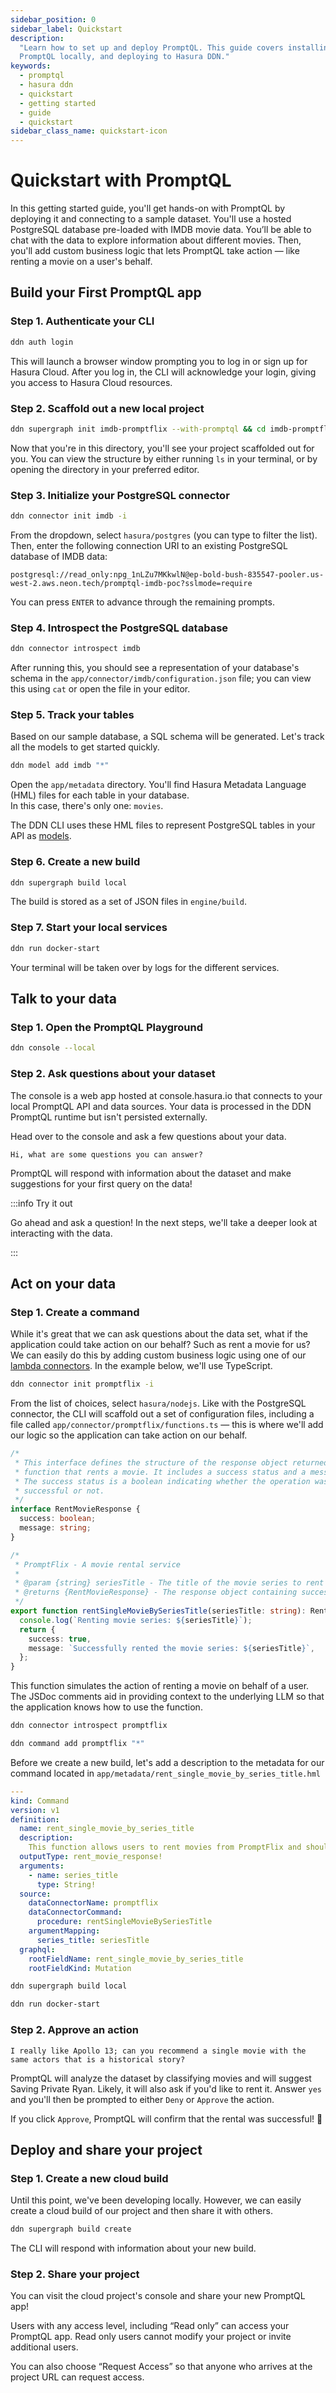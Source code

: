```yaml
---
sidebar_position: 0
sidebar_label: Quickstart
description:
  "Learn how to set up and deploy PromptQL. This guide covers installing prerequisites, configuring API keys, running
  PromptQL locally, and deploying to Hasura DDN."
keywords:
  - promptql
  - hasura ddn
  - quickstart
  - getting started
  - guide
  - quickstart
sidebar_class_name: quickstart-icon
---
```



# Quickstart with PromptQL

In this getting started guide, you'll get hands-on with PromptQL by deploying it and connecting to a sample dataset.
You'll use a hosted PostgreSQL database pre-loaded with IMDB movie data. You’ll be able to chat with the data to explore
information about different movies. Then, you'll add custom business logic that lets PromptQL take action — like renting
a movie on a user's behalf.

<Prereqs />

## Build your First PromptQL app

### Step 1. Authenticate your CLI

```sh title="Before you can create a new Hasura DDN project, you need to authenticate your CLI:"
ddn auth login
```

This will launch a browser window prompting you to log in or sign up for Hasura Cloud. After you log in, the CLI will
acknowledge your login, giving you access to Hasura Cloud resources.

### Step 2. Scaffold out a new local project

```sh title="Next, create a new local project:"
ddn supergraph init imdb-promptflix --with-promptql && cd imdb-promptflix
```

Now that you're in this directory, you'll see your project scaffolded out for you. You can view the structure by either
running `ls` in your terminal, or by opening the directory in your preferred editor.

### Step 3. Initialize your PostgreSQL connector

```sh title="In your project directory, run:"
ddn connector init imdb -i
```

From the dropdown, select `hasura/postgres` (you can type to filter the list). Then, enter the following connection URI
to an existing PostgreSQL database of IMDB data:

```plaintext
postgresql://read_only:npg_1nLZu7MKkwlN@ep-bold-bush-835547-pooler.us-west-2.aws.neon.tech/promptql-imdb-poc?sslmode=require
```

You can press `ENTER` to advance through the remaining prompts.

### Step 4. Introspect the PostgreSQL database

```sh title="Next, use the CLI to introspect your PostgreSQL database:"
ddn connector introspect imdb
```

After running this, you should see a representation of your database's schema in the
`app/connector/imdb/configuration.json` file; you can view this using `cat` or open the file in your editor.

### Step 5. Track your tables

Based on our sample database, a SQL schema will be generated. Let's track all the models to get started quickly.

```sh title="Run the following command:"
ddn model add imdb "*"
```

Open the `app/metadata` directory. You'll find Hasura Metadata Language (HML) files for each table in your database.  
In this case, there's only one: `movies`.

The DDN CLI uses these HML files to represent PostgreSQL tables in your API as
[models](/reference/metadata-reference/models.mdx).

### Step 6. Create a new build

```sh title="To create a local build, run:"
ddn supergraph build local
```

The build is stored as a set of JSON files in `engine/build`.

### Step 7. Start your local services

```sh title="Start your local Hasura DDN Engine and PostgreSQL connector:"
ddn run docker-start
```

Your terminal will be taken over by logs for the different services.

## Talk to your data

### Step 1. Open the PromptQL Playground

```sh title="In another terminal, run:"
ddn console --local
```

### Step 2. Ask questions about your dataset

The console is a web app hosted at console.hasura.io that connects to your local PromptQL API and data sources. Your
data is processed in the DDN PromptQL runtime but isn't persisted externally.

Head over to the console and ask a few questions about your data.

```plaintext title="For example:"
Hi, what are some questions you can answer?
```

PromptQL will respond with information about the dataset and make suggestions for your first query on the data!

:::info Try it out

Go ahead and ask a question! In the next steps, we'll take a deeper look at interacting with the data.

:::

## Act on your data

### Step 1. Create a command

While it's great that we can ask questions about the data set, what if the application could take action on our behalf?
Such as rent a movie for us? We can easily do this by adding custom business logic using one of our
[lambda connectors](/business-logic/overview.mdx). In the example below, we'll use TypeScript.

```sh title="Like before, let's initialize this connector:"
ddn connector init promptflix -i
```

From the list of choices, select `hasura/nodejs`. Like with the PostgreSQL connector, the CLI will scaffold out a set of
configuration files, including a file called `app/connector/promptflix/functions.ts` — this is where we'll add our logic
so the application can take action on our behalf.

```typescript title="Replace the content of your functions.ts file with the following:"
/*
 * This interface defines the structure of the response object returned by the
 * function that rents a movie. It includes a success status and a message.
 * The success status is a boolean indicating whether the operation was
 * successful or not.
 */
interface RentMovieResponse {
  success: boolean;
  message: string;
}

/*
 * PromptFlix - A movie rental service
 *
 * @param {string} seriesTitle - The title of the movie series to rent
 * @returns {RentMovieResponse} - The response object containing success status and message
 */
export function rentSingleMovieBySeriesTitle(seriesTitle: string): RentMovieResponse {
  console.log(`Renting movie series: ${seriesTitle}`);
  return {
    success: true,
    message: `Successfully rented the movie series: ${seriesTitle}`,
  };
}
```

This function simulates the action of renting a movie on behalf of a user. The JSDoc comments aid in providing context
to the underlying LLM so that the application knows how to use the function.

```sh title="Introspect your connector:"
ddn connector introspect promptflix
```

```sh title="Add your function as a command:"
ddn command add promptflix "*"
```

Before we create a new build, let's add a description to the metadata for our command located in
`app/metadata/rent_single_movie_by_series_title.hml`

```yaml title="Open the newly-generated rent_single_movie_by_series_title.hml file and add the following description:" {6-7}
---
kind: Command
version: v1
definition:
  name: rent_single_movie_by_series_title
  description:
    This function allows users to rent movies from PromptFlix and should be used for any request to rent a movie.
  outputType: rent_movie_response!
  arguments:
    - name: series_title
      type: String!
  source:
    dataConnectorName: promptflix
    dataConnectorCommand:
      procedure: rentSingleMovieBySeriesTitle
    argumentMapping:
      series_title: seriesTitle
  graphql:
    rootFieldName: rent_single_movie_by_series_title
    rootFieldKind: Mutation
```

```sh title="Create a new build:"
ddn supergraph build local
```

```sh title="Bring your services down with CTRL+C and start them back up:"
ddn run docker-start
```

### Step 2. Approve an action

```plaintext title="From the PromptQL playground, ask the following question:"
I really like Apollo 13; can you recommend a single movie with the same actors that is a historical story?
```

PromptQL will analyze the dataset by classifying movies and will suggest Saving Private Ryan. Likely, it will also ask
if you'd like to rent it. Answer `yes` and you'll then be prompted to either `Deny` or `Approve` the action.

If you click `Approve`, PromptQL will confirm that the rental was successful! 🍿

## Deploy and share your project

### Step 1. Create a new cloud build

Until this point, we've been developing locally. However, we can easily create a cloud build of our project and then
share it with others.

```sh title="Run the following from your project's directory:"
ddn supergraph build create
```

The CLI will respond with information about your new build.

### Step 2. Share your project

You can visit the cloud project's console and share your new PromptQL app!

<Thumbnail src="/img/get-started/share-project.png" alt="Share your app" width="1000px" />

Users with any access level, including “Read only” can access your PromptQL app. Read only users cannot modify your
project or invite additional users.

You can also choose “Request Access” so that anyone who arrives at the project URL can request access.
